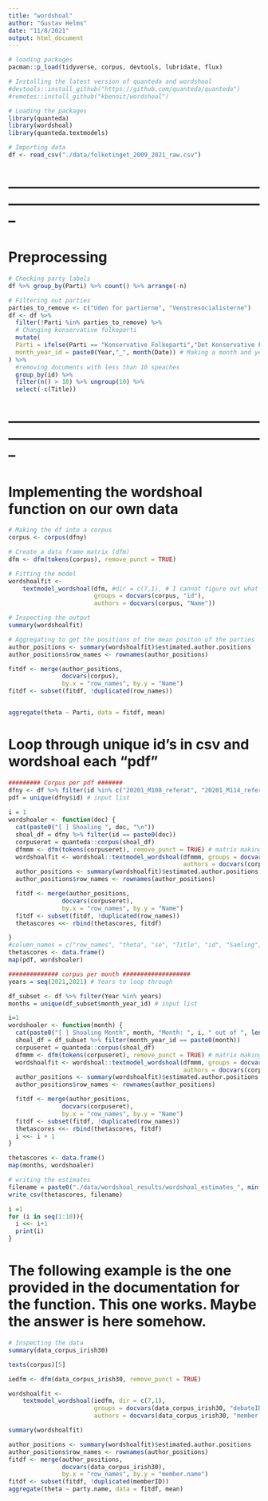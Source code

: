 ```yaml
---
title: "wordshoal"
author: "Gustav Helms"
date: "11/8/2021"
output: html_document
---
```


```r
# loading packages
pacman::p_load(tidyverse, corpus, devtools, lubridate, flux)

# Installing the latest version of quanteda and wordshoal
#devtools::install_github("https://github.com/quanteda/quanteda")
#remotes::install_github("kbenoit/wordshoal")

# Loading the packages
library(quanteda)
library(wordshoal)
library(quanteda.textmodels)
```


```r
# Importing data
df <- read_csv("./data/folketinget_2009_2021_raw.csv")
```

# --------------------------------------------------------------------------------------------------------------
# Preprocessing

```r
# Checking party labels
df %>% group_by(Parti) %>% count() %>% arrange(-n)
```


```r
# Filtering out parties 
parties_to_remove <- c("Uden for partierne", "Venstresocialisterne")
df <- df %>% 
  filter(!Parti %in% parties_to_remove) %>% 
  # Changing konservative folkeparti
  mutate(
  Parti = ifelse(Parti == "Konservative Folkeparti","Det Konservative Folkeparti", Parti),
  month_year_id = paste0(Year,"_", month(Date)) # Making a month and year unique variable
) %>% 
  #removing documents with less than 10 speaches
  group_by(id) %>% 
  filter(n() > 10) %>% ungroup(10) %>% 
  select(-c(Title))

```

# --------------------------------------------------------------------------------------------------------------
# Implementing the wordshoal function on our own data

```r
# Making the df into a corpus
corpus <- corpus(dfny)

# Create a data frame matrix (dfm)
dfm <- dfm(tokens(corpus), remove_punct = TRUE)

# Fitting the model
wordshoalfit <- 
    textmodel_wordshoal(dfm, #dir = c(7,1), # I cannot figure out what the 'dir' argument does
                        groups = docvars(corpus, "id"), 
                        authors = docvars(corpus, "Name"))

# Inspecting the output
summary(wordshoalfit) 

```


```r
# Aggregating to get the positions of the mean positon of the parties
author_positions <- summary(wordshoalfit)$estimated.author.positions
author_positions$row_names <- rownames(author_positions)

fitdf <- merge(author_positions,
               docvars(corpus), 
               by.x = "row_names", by.y = "Name")
fitdf <- subset(fitdf, !duplicated(row_names))


aggregate(theta ~ Parti, data = fitdf, mean)
```

# Loop through unique id's in csv and wordshoal each "pdf"


```r
######### Corpus per pdf #######
dfny <- df %>% filter(id %in% c("20201_M108_referat", "20201_M114_referat")) %>% group_by(id) %>% slice(1:100) %>% ungroup() # subset data
pdf = unique(dfny$id) # input list
   
i = 1
wordshoaler <- function(doc) {
  cat(paste0("[ ] Shoaling ", doc, "\n"))
  shoal_df = dfny %>% filter(id == paste0(doc))
  corpuseret = quanteda::corpus(shoal_df)
  dfmmm <- dfm(tokens(corpuseret), remove_punct = TRUE) # matrix making
  wordshoalfit <- wordshoal::textmodel_wordshoal(dfmmm, groups = docvars(corpuseret, "id"), 
                                                 authors = docvars(corpuseret, "Name"))
  author_positions <- summary(wordshoalfit)$estimated.author.positions
  author_positions$row_names <- rownames(author_positions)

  fitdf <- merge(author_positions,
               docvars(corpuseret), 
               by.x = "row_names", by.y = "Name")
  fitdf <- subset(fitdf, !duplicated(row_names))
  thetascores <<- rbind(thetascores, fitdf)

}
#column_names = c("row_names", "theta", "se", "Title", "id", "Samling", "Nr", "Titel", "Dato", "speaker_id", "Date", "Year", "Parti", "Period", "n_words")
thetascores <- data.frame()
map(pdf, wordshoaler)

```

```r
############## corpus per month ###################
years = seq(2021,2021) # Years to loop through

df_subset <- df %>% filter(Year %in% years) 
months = unique(df_subset$month_year_id) # input list

i=1
wordshoaler <- function(month) {
  cat(paste0("[ ] Shoaling Month", month, "Month: ", i, " out of ", length(months), "\n"))
  shoal_df = df_subset %>% filter(month_year_id == paste0(month))
  corpuseret = quanteda::corpus(shoal_df)
  dfmmm <- dfm(tokens(corpuseret), remove_punct = TRUE) # matrix making
  wordshoalfit <- wordshoal::textmodel_wordshoal(dfmmm, groups = docvars(corpuseret, "id"), 
                                                 authors = docvars(corpuseret, "Name"))
  author_positions <- summary(wordshoalfit)$estimated.author.positions
  author_positions$row_names <- rownames(author_positions)

  fitdf <- merge(author_positions,
               docvars(corpuseret), 
               by.x = "row_names", by.y = "Name")
  fitdf <- subset(fitdf, !duplicated(row_names))
  thetascores <<- rbind(thetascores, fitdf)
  i <<- i + 1
}

thetascores <- data.frame()
map(months, wordshoaler)

# writing the estimates
filename = paste0("./data/wordshoal_results/wordshoal_estimates_", min(years), "_", max(years), ".csv")
write_csv(thetascores, filename)
```
```r
i =1
for (i in seq(1:10)){
  i <<- i+1
  print(i)
}
```

# The following example is the one provided in the documentation for the function. This one works. Maybe the answer is here somehow. 

```r
# Inspecting the data
summary(data_corpus_irish30)

```

```r
texts(corpus)[5]
```

```r
iedfm <- dfm(data_corpus_irish30, remove_punct = TRUE) 

wordshoalfit <- 
    textmodel_wordshoal(iedfm, dir = c(7,1),
                        groups = docvars(data_corpus_irish30, "debateID"), 
                        authors = docvars(data_corpus_irish30, "member.name"))

summary(wordshoalfit)                    

author_positions <- summary(wordshoalfit)$estimated.author.positions
author_positions$row_names <- rownames(author_positions)
fitdf <- merge(author_positions,
               docvars(data_corpus_irish30), 
               by.x = "row_names", by.y = "member.name")
fitdf <- subset(fitdf, !duplicated(memberID))
aggregate(theta ~ party.name, data = fitdf, mean)
```
